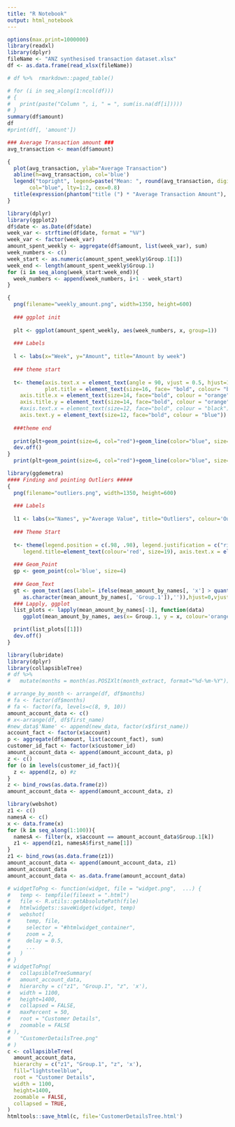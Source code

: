 ---
title: "R Notebook"
output: html_notebook
---


```{r}
options(max.print=1000000)
library(readxl)
library(dplyr)
fileName <- "ANZ synthesised transaction dataset.xlsx"
df <- as.data.frame(read_xlsx(fileName))

# df %>%  rmarkdown::paged_table()

# for (i in seq_along(1:ncol(df)))
# {
#   print(paste("Column ", i, " = ", sum(is.na(df[i]))))
# }
summary(df$amount)
df
#print(df[, 'amount'])

```
```{r}

### Average Transaction amount ###
avg_transaction <- mean(df$amount)

{
  plot(avg_transaction, ylab="Average Transaction")
  abline(h=avg_transaction, col='blue')
  legend("topright", legend=paste("Mean: ", round(avg_transaction, digits=2)),
       col="blue", lty=1:2, cex=0.8)
  title(expression(phantom("title (") * "Average Transaction Amount"), col.main = "purple")
}
```
```{r}

library(dplyr)
library(ggplot2)
df$date <- as.Date(df$date)
week_var <- strftime(df$date, format = "%V")
week_var <- factor(week_var)
amount_spent_weekly <- aggregate(df$amount, list(week_var), sum)
week_numbers <- c()
week_start <- as.numeric(amount_spent_weekly$Group.1[1])
week_end <- length(amount_spent_weekly$Group.1)
for (i in seq_along(week_start:week_end)){
  week_numbers <- append(week_numbers, i+1 - week_start)
}

{
  png(filename="weekly_amount.png", width=1350, height=600)
  
  ### ggplot init
  
  plt <- ggplot(amount_spent_weekly, aes(week_numbers, x, group=1))
  
  ### Labels
  
  l <- labs(x="Week", y="Amount", title="Amount by week")
  
  ### theme start
  
  t<- theme(axis.text.x = element_text(angle = 90, vjust = 0.5, hjust=1, size=12, face="bold", colour = "blue"), 
            plot.title = element_text(size=16, face= "bold", colour= "brown" ),
    axis.title.x = element_text(size=14, face="bold", colour = "orange"),    
    axis.title.y = element_text(size=14, face="bold", colour = "orange"),    
    #axis.text.x = element_text(size=12, face="bold", colour = "black"), 
    axis.text.y = element_text(size=12, face="bold", colour = "blue")) 
  
  ###theme end
  
  print(plt+geom_point(size=6, col="red")+geom_line(color="blue", size=1)+l+t + scale_x_continuous(breaks=seq(1, 14, 1)))
  dev.off()
}
  print(plt+geom_point(size=6, col="red")+geom_line(color="blue", size=1)+l+t + scale_x_continuous(breaks=seq(1, 14, 1)))


```

```{r}
library(ggdemetra)
#### Finding and pointing Outliers #####
{
  png(filename="outliers.png", width=1350, height=600)
  
  ### Labels
  
  l1 <- labs(x="Names", y="Average Value", title="Outliers", colour='Outliers', size=14)
  
  ### Theme Start
      
  t<- theme(legend.position = c(.98, .98), legend.justification = c("right", "top"),axis.text=element_text(size=12), axis.title=element_text(size=14,face="bold"), 
     legend.title=element_text(colour='red', size=19), axis.text.x = element_text(angle = 90, vjust = 0.5, hjust=1, size=12))
  
  ### Geom_Point
  gp <- geom_point(col='blue', size=4)
  
  ### Geom_Text
  gt <- geom_text(aes(label= ifelse(mean_amount_by_names[, 'x'] > quantile(mean_amount_by_names[, 'x'], 0.97) | mean_amount_by_names[, 'x'] < quantile(mean_amount_by_names[, 'x'], 0.01),
     as.character(mean_amount_by_names[, 'Group.1']),'')),hjust=0,vjust=1,size=6,show.legend =T)
  ### Lapply, ggplot
  list_plots <- lapply(mean_amount_by_names[-1], function(data) 
     ggplot(mean_amount_by_names, aes(x= Group.1, y = x, colour='orange', label=mean_amount_by_names[, 'Group.1'])) + t + l1 + gp + gt)

  print(list_plots[[1]])
  dev.off()
}
```
```{r}
library(lubridate)
library(dplyr)
library(collapsibleTree)
# df %>% 
#   mutate(months = month(as.POSIXlt(month_extract, format="%d-%m-%Y"))) -> df

# arrange_by_month <- arrange(df, df$months)
# fa <- factor(df$months)
# fa <- factor(fa, levels=c(8, 9, 10))
amount_account_data <- c()
# x<-arrange(df, df$first_name)
#new_data$'Name' <- append(new_data, factor(x$first_name))
account_fact <- factor(x$account)
p <- aggregate(df$amount, list(account_fact), sum)
customer_id_fact <- factor(x$customer_id)
amount_account_data <- append(amount_account_data, p)
z <- c()
for (o in levels(customer_id_fact)){
  z <- append(z, o) #z
}
z <- bind_rows(as.data.frame(z))
amount_account_data <- append(amount_account_data, z)


```

```{r}
library(webshot)
z1 <- c()
namesA <- c()
x <- data.frame(x)
for (k in seq_along(1:100)){
  namesA <- filter(x, x$account == amount_account_data$Group.1[k]) 
  z1 <- append(z1, namesA$first_name[1])
}
z1 <- bind_rows(as.data.frame(z1))
amount_account_data <- append(amount_account_data, z1)
amount_account_data
amount_account_data <- as.data.frame(amount_account_data)

# widgetToPng <- function(widget, file = "widget.png",  ...) {
#   temp <- tempfile(fileext = ".html")
#   file <- R.utils::getAbsolutePath(file)
#   htmlwidgets::saveWidget(widget, temp)
#   webshot(
#     temp, file,
#     selector = "#htmlwidget_container",
#     zoom = 2,
#     delay = 0.5,
#     ...
#   )
# }
# widgetToPng(
#   collapsibleTreeSummary(
#   amount_account_data,
#   hierarchy = c("z1", "Group.1", "z", 'x'),
#   width = 1100,
#   height=1400,
#   collapsed = FALSE,
#   maxPercent = 50,
#   root = "Customer Details",
#   zoomable = FALSE
# ),
#   "CustomerDetailsTree.png"
# )
c <- collapsibleTree(
  amount_account_data,
  hierarchy = c("z1", "Group.1", "z", 'x'),
  fill="lightsteelblue",
  root = "Customer Details",
  width = 1100,
  height=1400,
  zoomable = FALSE,
  collapsed = TRUE,
)
htmltools::save_html(c, file='CustomerDetailsTree.html')

```

```{r}



```

